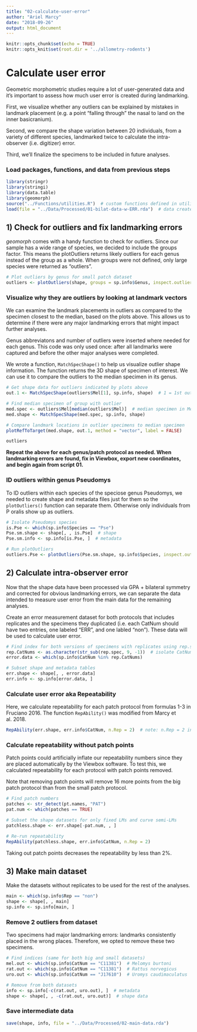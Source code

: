 ```yaml
---
title: "02-calculate-user-error"
author: "Ariel Marcy"
date: "2018-09-26"
output: html_document
---
```


```r
knitr::opts_chunk$set(echo = TRUE)
knitr::opts_knit$set(root.dir = '../allometry-rodents')
```

# Calculate user error
Geometric morphometric studies require a lot of user-generated data and it's important to assess how much user error is created during landmarking. 

First, we visualize whether any outliers can be explained by mistakes in landmark placement (e.g. a point "falling through" the nasal to land on the inner basicranium).

Second, we compare the shape variation between 20 individuals, from a variety of different species, landmarked twice to calculate the intra-observer (i.e. digitizer) error.

Third, we'll finalize the specimens to be included in future analyses. 

### Load packages, functions, and data from previous steps
```r
library(stringr)
library(stringi)
library(data.table)
library(geomorph)
source("../Functions/utilities.R")  # custom functions defined in utilities.R
load(file = "../Data/Processed/01-bilat-data-w-ERR.rda")  # data created by the first script
```

## 1) Check for outliers and fix landmarking errors
_geomorph_ comes with a handy function to check for outliers. Since our sample has a wide range of species, we decided to include the groups factor. This means the plotOutliers returns likely outliers for each genus instead of the group as a whole. When groups were not defined, only large species were returned as "outliers". 
```r
# Plot outliers by genus for small patch dataset
outliers <- plotOutliers(shape, groups = sp.info$Genus, inspect.outliers = T)
```

### Visualize why they are outliers by looking at landmark vectors
We can examine the landmark placements in outliers as compared to the specimen closest to the median, based on the plots above. This allows us to determine if there were any major landmarking errors that might impact further analyses.

Genus abbreviatons and number of outliers were inserted where needed for each genus. This code was only used once: after all landmarks were captured and before the other major analyses were completed.

We wrote a function, `MatchSpecShape()` to help us visualize outlier shape information. The function returns the 3D shape of specimen of interest. We can use it to compare the outliers to the median specimen in its genus.
```r
# Get shape data for outliers indicated by plots above
out.1 <- MatchSpecShape(outliers$Mel[1], sp.info, shape)  # 1 = 1st outlier in genus Mel

# Find median specimen of group with outlier
med.spec <- outliers$Mel[median(outliers$Mel)]  # median specimen in Mel
med.shape <- MatchSpecShape(med.spec, sp.info, shape)

# Compare landmark locations in outlier specimens to median specimen
plotRefToTarget(med.shape, out.1, method = "vector", label = FALSE)

outliers
```
**Repeat the above for each genus/patch protocol as needed. When landmarking errors are found, fix in Viewbox, export new coordinates, and begin again from script 01.** 

### ID outliers within genus Pseudomys
To ID outliers within each species of the speciose genus Pseudomys, we needed to create shape and metadata files just for them so the `plotOutliers()` function can separate them. Otherwise only individuals from P oralis show up as outliers. 
```r
# Isolate Pseudomys species
is.Pse <- which(sp.info$Species == "Pse")
Pse.sm.shape <- shape[, , is.Pse]  # shape
Pse.sm.info <- sp.info[is.Pse, ]  # metadata

# Run plotOutliers
outliers.Pse <- plotOutliers(Pse.sm.shape, sp.info$Species, inspect.outliers = TRUE)
```

## 2) Calculate intra-observer error
Now that the shape data have been processed via GPA + bilateral symmetry and corrected for obvious landmarking errors, we can separate the data intended to measure user error from the main data for the remaining analyses. 

Create an error measurement dataset for both protocols that includes replicates and the specimens they duplicated (i.e. each CatNum should have two entries, one labeled "ERR", and one labled "non"). These data will be used to calculate user error. 
```r
# Find index for both versions of specimens with replicates using rep.spec list make in script 01.
rep.CatNums <- as.character(str_sub(rep.spec, 9, -1))  # isolate CatNum
error.data <- which(sp.info$CatNum %in% rep.CatNums)

# Subset shape and metadata tables
err.shape <- shape[, , error.data]
err.info <- sp.info[error.data, ]
```

### Calculate user error aka Repeatability
Here, we calculate repeatability for each patch protocol from formulas 1-3 in Fruciano 2016. The function `RepAbility()` was modified from Marcy et al. 2018.
```r
RepAbility(err.shape, err.info$CatNum, n.Rep = 2)  # note: n.Rep = 2 in this case because we measured each specimen twice
```

### Calculate repeatability without patch points
Patch points could artificially inflate our repeatability numbers since they are placed automatically by the Viewbox software. To test this, we calculated repeatability for each protocol with patch points removed. 

Note that removing patch points will remove 16 more points from the big patch protocol than from the small patch protocol. 
```r
# Find patch numbers
patches <- str_detect(pt.names, "PAT")
pat.num <- which(patches == TRUE)

# Subset the shape datasets for only fixed LMs and curve semi-LMs
patchless.shape <- err.shape[-pat.num, , ]

# Re-run repeatability
RepAbility(patchless.shape, err.info$CatNum, n.Rep = 2)
```
Taking out patch points decreases the repeatability by less than 2%.

## 3) Make main dataset
Make the datasets without replicates to be used for the rest of the analyses.
```r
main <- which(sp.info$Rep == "non")
shape <- shape[, , main]
sp.info <- sp.info[main, ]
```

### Remove 2 outliers from dataset
Two specimens had major landmarking errors: landmarks consistently placed in the wrong places. Therefore, we opted to remove these two specimens.
```r
# Find indices (same for both big and small datasets)
mel.out <- which(sp.info$CatNum == "C11381")  # Melomys burtoni
rat.out <- which(sp.info$CatNum == "C11381")  # Rattus norvegicus
uro.out <- which(sp.info$CatNum == "J17610")  # Uromys caudimaculatus

# Remove from both datasets
info <- sp.info[-c(rat.out, uro.out), ]  # metadata
shape <- shape[, , -c(rat.out, uro.out)]  # shape data
```

### Save intermediate data
```r
save(shape, info, file = "../Data/Processed/02-main-data.rda")
```